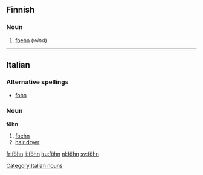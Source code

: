 ==Finnish==

===Noun===
{{fi-noun}}

# [[foehn]] (''wind'')

----
==Italian==

===Alternative spellings===
*[[fohn]]

===Noun===
'''föhn''' {{m|inv}}

# [[foehn]]
# [[hair dryer]]

[[Category:Italian nouns]]

[[fr:föhn]]
[[li:föhn]]
[[hu:föhn]]
[[nl:föhn]]
[[sv:föhn]]